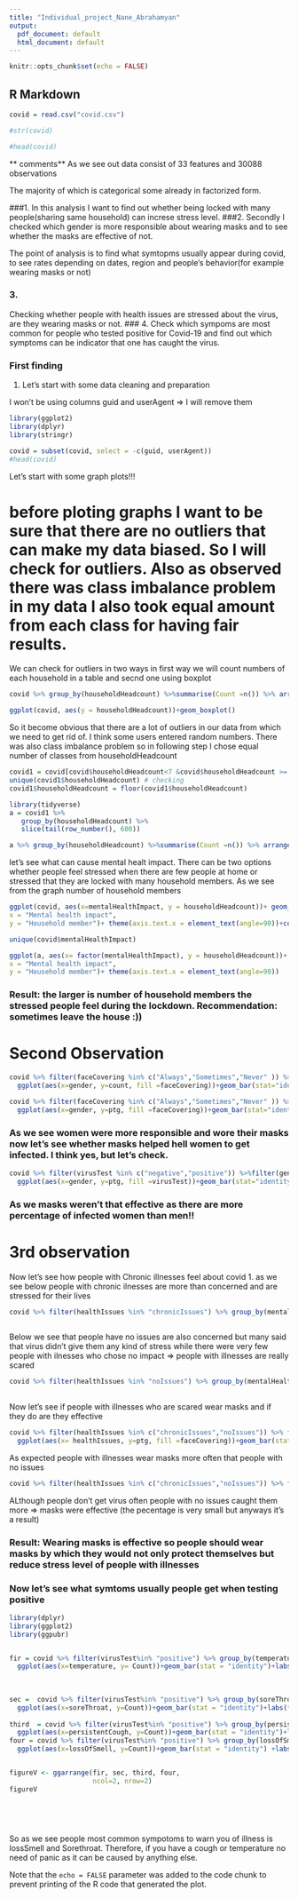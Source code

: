 ---
title: "Individual_project_Nane_Abrahamyan"
output:
  pdf_document: default
  html_document: default
---

```{r setup, include=FALSE}
knitr::opts_chunk$set(echo = FALSE)
```

## R Markdown


```{r}
covid = read.csv("covid.csv")

#str(covid) 
```
```{r}
#head(covid)
```
** comments**
As we see out data consist of 33 features and 30088 observations 

The majority of which is categorical some already in factorized form.

###1.
In this analysis I want to find out whether being locked with many people(sharing same household) can increse stress level.
###2.
Secondly I checked which gender is more responsible about wearing masks and to see whether the masks are effective of not.

The point of analysis is to find what symtopms usually appear during covid, to see rates depending on dates, region and people's behavior(for example wearing masks or not)

### 3.
Checking whether people with health issues are stressed about the virus, are they wearing masks or not.
### 4.
Check which sympoms are most common for people who tested positive for Covid-19 and find out which symptoms can be indicator that one has caught the virus.

### First finding

1. Let's start with some data cleaning and preparation

I won't be using columns guid and userAgent => I will remove them

```{r}
library(ggplot2)
library(dplyr)
library(stringr)
```
```{r}
covid = subset(covid, select = -c(guid, userAgent))
#head(covid)

```

Let's start with some graph plots!!!

# before ploting graphs I want to be sure that there are no outliers that can make my data biased. So I will check for outliers. Also as observed there was class imbalance problem in my data I also took equal amount from each class for having fair results.


We can check for outliers in two ways in first way we will count numbers of each household in a table and secnd  one using boxplot

```{r}

 
covid %>% group_by(householdHeadcount) %>%summarise(Count =n()) %>% arrange(desc(Count))

```
```{r, fig.height=4, fig.width=4}
ggplot(covid, aes(y = householdHeadcount))+geom_boxplot()
```
So it become obvious that there are a lot of outliers in our data from which we need to get rid of. I think some users entered random numbers. There was also class imbalance problem so in following step I chose equal number of classes from householdHeadcount
```{r}


covid1 = covid[covid$householdHeadcount<7 &covid$householdHeadcount >= 1 ,]
unique(covid1$householdHeadcount) # checking
covid1$householdHeadcount = floor(covid1$householdHeadcount)

library(tidyverse)
a = covid1 %>% 
   group_by(householdHeadcount) %>% 
   slice(tail(row_number(), 600))

a %>% group_by(householdHeadcount) %>%summarise(Count =n()) %>% arrange(desc(Count))


```
 let's see what can cause mental healt impact. There can be two options whether people feel stressed when there are few people at home or stressed that they are locked with many household members.
As we see from the graph number of household members

```{r}

ggplot(covid, aes(x=mentalHealthImpact, y = householdHeadcount))+ geom_boxplot()+labs(title = " Mental health impacted by household members without data cleaning",
x = "Mental health impact",
y = "Household member")+ theme(axis.text.x = element_text(angle=90))+coord_cartesian(ylim = c(0,10))
```
```{r}


unique(covid$mentalHealthImpact)

ggplot(a, aes(x= factor(mentalHealthImpact), y = householdHeadcount))+ geom_boxplot()+labs(title = "Mental health impacted by household members with data cleaning",
x = "Mental health impact",
y = "Household member")+ theme(axis.text.x = element_text(angle=90))

```
### Result: the larger is number of household members the stressed people feel during the lockdown. Recommendation: sometimes leave the house :))



# Second Observation


```{r}

covid %>% filter(faceCovering %in% c("Always","Sometimes","Never" )) %>%filter(gender %in% c("female", "male")) %>% group_by(faceCovering, gender) %>% summarise(count = n()) %>%
  ggplot(aes(x=gender, y=count, fill =faceCovering))+geom_bar(stat="identity") + facet_grid(.~faceCovering)+labs(title = "Women wearing masks vs Men wearing masks with count")
```


```{r}
covid %>% filter(faceCovering %in% c("Always","Sometimes","Never" )) %>%filter(gender %in% c("female", "male")) %>% group_by(faceCovering, gender) %>% summarise(ptg = n()) %>% mutate(ptg = prop.table(ptg)*100)%>%
  ggplot(aes(x=gender, y=ptg, fill =faceCovering))+geom_bar(stat="identity") + facet_grid(.~faceCovering)+labs(title = "Women wearing masks vs Men wearing masks with percentage")

```
### As we see women were more responsible and wore their masks now let's see whether masks helped hell women to get infected. I think yes, but let's check.
```{r}
covid %>% filter(virusTest %in% c("negative","positive")) %>%filter(gender %in% c("female", "male")) %>% group_by(virusTest, gender) %>% summarise(ptg = n()) %>% mutate(ptg = prop.table(ptg)*100)%>%
  ggplot(aes(x=gender, y=ptg, fill =virusTest))+geom_bar(stat="identity") + facet_grid(.~virusTest)+ labs(title = "Percentage of convid tests by gender")


```

### As we masks weren't that effective as there are more percentage of  infected women than men!!

# 3rd observation

Now let's see how people with Chronic illnesses feel about covid
1. as we see below people with chronic ilnesses are more than concerned and are stressed for their lives
```{r}
covid %>% filter(healthIssues %in% "chronicIssues") %>% group_by(mentalHealthImpact) %>% summarise(Count=n()) 
  

```
Below we see that people have no issues are also concerned but many said that virus didn't give them any kind of stress while there were very few people with ilnesses who chose no impact => people with illnesses are really scared 
```{r}
covid %>% filter(healthIssues %in% "noIssues") %>% group_by(mentalHealthImpact) %>% summarise(Count=n()) 
  

```
Now let's see if people with illnesses who are scared wear masks and if they do are they effective

```{r}
covid %>% filter(healthIssues %in% c("chronicIssues","noIssues")) %>% filter(faceCovering %in% c("Always",  "Sometimes", "Never" )) %>% group_by(healthIssues , faceCovering) %>% summarise(ptg = n()) %>% mutate(ptg = prop.table(ptg)*100)%>%
  ggplot(aes(x= healthIssues, y=ptg, fill =faceCovering))+geom_bar(stat="identity") + facet_grid(.~faceCovering)+coord_cartesian(ylim = c(0,80) )+ labs(title = "Observing who is more responible while wearing masks")


```

As expected people with illnesses wear masks more often that people with no issues

```{r}

covid %>% filter(healthIssues %in% c("chronicIssues","noIssues")) %>% filter(virusTest %in% c("negative","positive")) %>% group_by( healthIssues, virusTest) %>% summarise(ptg = n()) %>% mutate(ptg = prop.table(ptg)*100)

```
ALthough people don't get virus often people with no issues caught them more => masks were effective (the pecentage is very small but anyways it's a result)

### Result: Wearing masks is effective so people should wear masks by which they would not only protect themselves but reduce stress level of people with illnesses

### Now let's see what symtoms usually people get when testing positive

```{r}


 
library(dplyr)
library(ggplot2)
library(ggpubr)


fir = covid %>% filter(virusTest%in% "positive") %>% group_by(temperature) %>% summarise(Count = n()) %>%
  ggplot(aes(x=temperature, y= Count))+geom_bar(stat = "identity")+labs(title = "symptoms of temperature for people who tested postive", x="no/yes")
 
 
 
sec =  covid %>% filter(virusTest%in% "positive") %>% group_by(soreThroat) %>% summarise(Count = n()) %>%
  ggplot(aes(x=soreThroat, y=Count))+geom_bar(stat = "identity")+labs(title = " symptoms of sorethroat for people who tested postive", x="no/yes")
 
third  = covid %>% filter(virusTest%in% "positive") %>% group_by(persistentCough) %>% summarise(Count = n()) %>%
  ggplot(aes(x=persistentCough, y=Count))+geom_bar(stat = "identity")+labs(title = " symptoms of Cough for people who tested postive", x="no/yes") 
four = covid %>% filter(virusTest%in% "positive") %>% group_by(lossOfSmell) %>% summarise(Count = n()) %>%
  ggplot(aes(x=lossOfSmell, y=Count))+geom_bar(stat = "identity") +labs(title = " symptoms of lossSmell for people who tested postive", x="no/yes") 


figureV <- ggarrange(fir, sec, third, four, 
                     ncol=2, nrow=2)
figureV
  

 
 
```


So as we see people most common sympotoms to warn you of illness is lossSmell and Sorethroat. Therefore, if you have a cough or temperature no need of panic as it can be caused by anything else.

Note that the `echo = FALSE` parameter was added to the code chunk to prevent printing of the R code that generated the plot.
